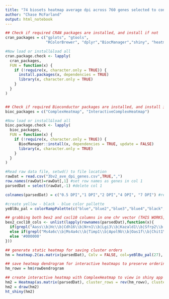 ```yaml
---
title: "74 biosets heatmap average dpi across 760 genes selected to contain bex2, cxcl10 and all genes from cxcl2 to top of list sorted for most time points (760 genes total)"
author: "Chase McFarland"
output: html_notebook
---
```



```r
## Check if required CRAN packages are installed, and install if not
cran_packages = c("gplots", "gtools",
                  "RColorBrewer", "dplyr","BiocManager","shiny", "heatmaply")

#Now load or install&load all
cran.package.check <- lapply(
  cran_packages,
  FUN = function(x) {
    if (!require(x, character.only = TRUE)) {
      install.packages(x, dependencies = TRUE)
      library(x, character.only = TRUE)
    }
  }
)


## Check if required Bioconductor packages are installed, and install if not
bioc_packages = c("ComplexHeatmap", "InteractiveComplexHeatmap")

#Now load or install&load all
bioc.package.check <- lapply(
  bioc_packages,
  FUN = function(x) {
    if (!require(x, character.only = TRUE)) {
      BiocManager::install(x, dependencies = TRUE, update = FALSE)
      library(x, character.only = TRUE)
    }
  }
)
```


```r
#Read raw data file, setwd() to file location
rawDat = read.csv("3bv2_ave_dpi_genes.csv",TRUE,",")
row.names(rawDat)=rawDat[,1] #set row names as genes in col 1
parsedDat = select(rawDat,-1) #delete col 1

colnames(parsedDat) = c("0.5 DPI","1 DPI","2 DPI","4 DPI", "7 DPI") #rename columns
```


```r
#create yellow - black - blue color pallette
yeBlBu_pal = colorRampPalette(c("blue","blue2","blue3","blue4","black","yellow4","yellow3","yellow2","yellow"))
```


```r
## grabbing both bex2 and cxcl10 columns in one chr vector (THIS WORKS, BUT LIMITS ABILITY TO HAVE MULTIPLE COLUMNS IN ROWSIDECOLS, SHOULD FIGURE THAT OUT FOR THE FUTURE)
bex2_cxcl10_cols <- unlist(lapply(rownames(parsedDat),function(x){
  if(grepl("Aass\\b|Hc\\b|Cdh16\\b|Nrn1\\b|Lgi3\\b|Kazald1\\b|Sfrp2\\b|Scgb3a2\\b|Sort1\\b|Scube2\\b|Mm.227768\\b|Ociad2\\b|Scd2\\b|Lrrc17\\b|Bcan\\b|Chia1\\b|Cst8\\b|Pon1\\b|Snhg11\\b|Scgb1c1\\b|AK081614\\b|Bex2\\b|Aox3\\b|Arhgef38\\b|Ces1e\\b|S100g\\b|Myh7\\b|Tril\\b|Atp6v1c2\\b|Mesp1\\b|Fabp1\\b|Ms4a7\\b|Tnc\\b|Lair1\\b|Slc37a2\\b|C3ar1\\b|Saa1\\b|Saa-ps\\b|Cd72\\b|Cxcl13\\b|Pla1a\\b|Saa3\\b|Ccr5\\b",x)) '#0400FF' #Bex2 Cluster
  else if(grepl("Ms4a6c\\b|Ms4a4c\\b|Timp1\\b|Apol9b\\b|Oas1f\\b|Chit1\\b|Fcgr1\\b|Acod1\\b|Serpina3g\\b|Serpina3f\\b|Ccl4\\b|Ccl12\\b|Msr1\\b|Cxcl11\\b|Cxcl9\\b|Ccl2\\b|Oasl1\\b|Rsad2\\b|Ifit1\\b|Mx1\\b|Ccl7\\b|Cxcl10\\b|Oas1a\\b|Isg15\\b|Zbp1\\b|Irf7\\b|Stat1\\b|A_52_P653054\\b|Phf11d\\b|Herc6\\b|Cxcl1\\b|Cmpk2\\b|BC023105\\b|Ifit1bl1\\b|Iigp1\\b|Irgm1\\b|Il6\\b|Mx2\\b|Ifit2\\b|Usp18\\b|Ifit3\\b|Ifi207\\b",x)) '#F0FF00'
  else '#000000'
}))
```


```r

## generate static heatmap for saving cluster orders
hm = heatmap.2(as.matrix(parsedDat), Colv = FALSE, col=yeBlBu_pal(27), scale=c("none"), dendrogram = c("row"), RowSideColors = bex2_cxcl10_cols, trace = c("none")) 

## save heatmap dendrogram for interactive heatmaps to preserve ordering
hm_rowv = hm$rowDendrogram
```


```r
## create interactive heatmap with ComplexHeatmap to view in shiny app 
hm2 = Heatmap(as.matrix(parsedDat), cluster_rows = rev(hm_rowv), cluster_columns = FALSE, col = yeBlBu_pal(27))
hm2 = draw(hm2)
ht_shiny(hm2)
```

